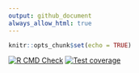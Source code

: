 ```yaml
---
output: github_document
always_allow_html: true
---
```


```r
knitr::opts_chunk$set(echo = TRUE)
```

<!-- badges: start -->
[![R CMD Check](https://github.com/LabAsim/test/actions/workflows/R-CMD-check.yaml/badge.svg)](https://github.com/LabAsim/test/actions/workflows/R-CMD-check.yaml)
[![Test coverage](https://github.com/LabAsim/test/actions/workflows/test-coverage.yaml/badge.svg)](https://github.com/LabAsim/test/actions/workflows/test-coverage.yaml)
<!-- badges: end -->
